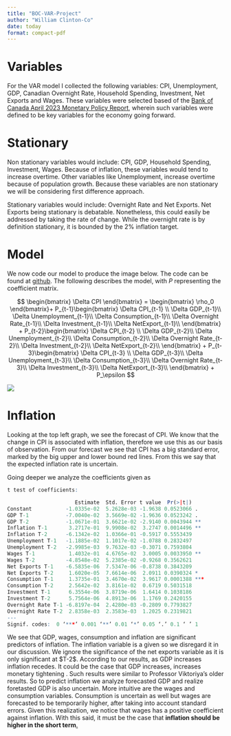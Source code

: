 ```yaml
---
title: "BOC-VAR-Project"
author: "William Clinton-Co"
date: today
format: compact-pdf
---
```


# Variables

For the VAR model I collected the following variables: CPI, Unemployment, GDP, Canadian Overnight Rate, Household Spending, Investment, Net Exports and Wages. These variables were selected based of the [Bank of Canada April 2023 Monetary Policy Report](https://www.bankofcanada.ca/wp-content/uploads/2023/04/mpr-2023-04-12.pdf), wherein such variables were defined to be key variables for the economy going forward.

# Stationary

Non stationary variables would include: CPI, GDP, Household Spending, Investment, Wages. Because of inflation, these variables would tend to increase overtime. Other variables like Unemployment, increase overtime because of population growth. Because these variables are non stationary we will be considering first difference approach.

Stationary variables would include: Overnight Rate and Net Exports. Net Exports being stationary is debatable. Nonetheless, this could easily be addressed by taking the rate of change. While the overnight rate is by definition stationary, it is bounded by the 2% inflation target.

# Model

We now code our model to produce the image below. The code can be found at [github](https://github.com/WilliamClintC/BOC-Module4-HW). The following describes the model, with $P$ representing the coefficient matrix.

$$
\begin{bmatrix} \Delta CPI \end{bmatrix} = 
\begin{bmatrix} \rho_0
\end{bmatrix}+
P_{t-1}\begin{bmatrix} \Delta CPI_{t-1} \\ \Delta GDP_{t-1}\\ \Delta Unemployment_{t-1}\\ \Delta Consumption_{t-1}\\ \Delta Overnight Rate_{t-1}\\ \Delta Investment_{t-1}\\ \Delta NetExport_{t-1}\\ \end{bmatrix} + 
P_{t-2}\begin{bmatrix} \Delta CPI_{t-2} \\ \Delta GDP_{t-2}\\ \Delta Unemployment_{t-2}\\ \Delta Consumption_{t-2}\\ \Delta Overnight Rate_{t-2}\\ \Delta Investment_{t-2}\\ \Delta NetExport_{t-2}\\ \end{bmatrix} +
P_{t-3}\begin{bmatrix} \Delta CPI_{t-3} \\ \Delta GDP_{t-3}\\ \Delta Unemployment_{t-3}\\ \Delta Consumption_{t-3}\\ \Delta Overnight Rate_{t-3}\\ \Delta Investment_{t-3}\\ \Delta NetExport_{t-3}\\ \end{bmatrix}
+ P_\epsilon
$$

![](images/000010.png)

# Inflation

Looking at the top left graph, we see the forecast of CPI. We know that the change in CPI is associated with inflation, therefore we use this as our basis of observation. From our forecast we see that CPI has a big standard error, marked by the big upper and lower bound red lines. From this we say that the expected inflation rate is uncertain.

Going deeper we analyze the coefficients given as

``` r
t test of coefficients:

                      Estimate  Std. Error t value  Pr(>|t|)    
Constant           -1.0335e-02  5.2628e-03 -1.9638 0.0523066 .  
GDP T-1            -7.0040e-02  3.5669e-02 -1.9636 0.0523242 .  
GDP T-2            -1.0671e-01  3.6621e-02 -2.9140 0.0043944 ** 
Inflation T-1       3.2717e-01  9.9908e-02  3.2747 0.0014496 ** 
Inflation T-2      -6.1342e-02  1.0366e-01 -0.5917 0.5553439    
Unemployment T-1   -1.1885e-02  1.1017e-02 -1.0788 0.2832497    
Unemployment T-2   -2.9985e-03  9.7632e-03 -0.3071 0.7593804    
Wages T-1           1.4032e-01  4.6765e-02  3.0005 0.0033950 ** 
Wages T-2          -4.8548e-02  5.2385e-02 -0.9268 0.3562621    
Net Exports T-1    -6.5835e-06  7.5347e-06 -0.8738 0.3843209    
Net Exports T-2     1.6020e-05  7.6614e-06  2.0911 0.0390324 *  
Consumption T-1     1.3735e-01  3.4670e-02  3.9617 0.0001388 ***
Consumption T-2     2.5642e-02  3.8161e-02  0.6719 0.5031518    
Investment T-1      6.3554e-06  3.8719e-06  1.6414 0.1038186    
Investment T-2      5.7564e-06  4.8913e-06  1.1769 0.2420155    
Overnight Rate T-1 -6.8197e-04  2.4280e-03 -0.2809 0.7793827    
Overnight Rate T-2  2.8358e-03  2.3583e-03  1.2025 0.2319821    
---
Signif. codes:  0 ‘***’ 0.001 ‘**’ 0.01 ‘*’ 0.05 ‘.’ 0.1 ‘ ’ 1
```

We see that GDP, wages, consumption and inflation are significant predictors of inflation. The inflation variable is a given so we disregard it in our discussion. We ignore the significance of the net exports variable as it is only significant at \$T-2\$. According to our results, as GDP increases inflation recedes. It could be the case that GDP increases, increases monetary tightening . Such results were similar to Professor Viktoriya's older results. So to predict inflation we analyze forecasted GDP and realize foretasted GDP is also uncertain. More intuitive are the wages and consumption variables. Consumption is uncertain as well but wages are forecasted to be temporarily higher, after taking into account standard errors. Given this realization, we notice that wages has a positive coefficient against inflation. With this said, it must be the case that **inflation should be higher in the short term**[.]{.underline}
